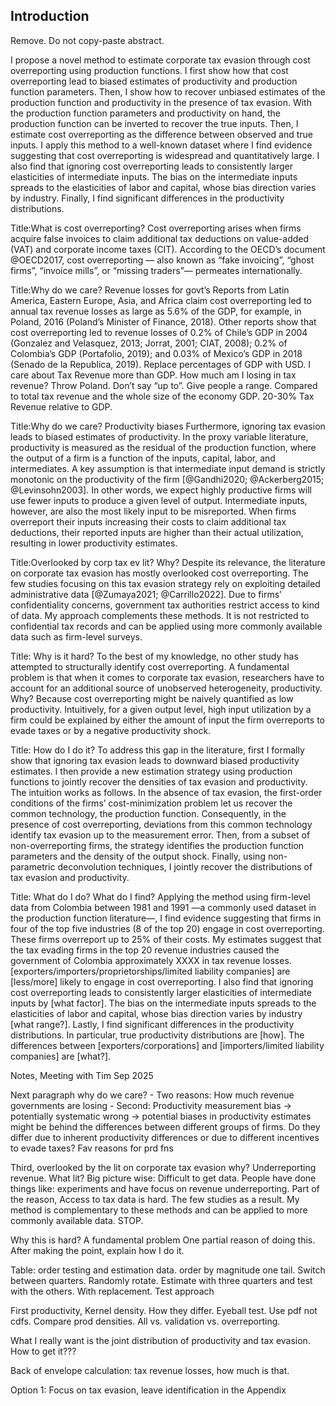 ## Introduction {-}

::: {.content-hidden unless-meta="draft"}

Remove. Do not copy-paste abstract.

I propose a novel method to estimate corporate tax evasion through cost overreporting using production functions. I first show how that cost overreporting lead to biased estimates of productivity and production function parameters. Then, I show how to recover unbiased estimates of the production function and productivity in the presence of tax evasion. With the production function parameters and productivity on hand, the production function can be inverted to recover the true inputs. Then, I estimate cost overreporting as the difference between observed and true inputs. I apply this method to a well-known dataset where I find evidence suggesting that cost overreporting is widespread and quantitatively large. I also find that ignoring cost overreporting leads to consistently larger elasticities of intermediate inputs. The bias on the intermediate inputs spreads to the elasticities of labor and capital, whose bias direction varies by industry. Finally, I find significant differences in the productivity distributions.

:::

[Title:What is cost overreporting?]{.content-hidden unless-meta="draft"}
Cost overreporting arises when firms acquire false invoices to claim additional tax deductions on value-added (VAT) and corporate income taxes (CIT). According to the OECD's document @OECD2017, cost overreporting — also known as "fake invoicing", "ghost firms", "invoice mills", or "missing traders"— permeates internationally. 

[Title:Why do we care? Revenue losses for govt's]{.content-hidden unless-meta="draft"}
Reports from Latin America, Eastern Europe, Asia, and Africa claim cost overreporting led to annual tax revenue losses as large as 5.6% of the GDP, for example, in Poland, 2016 (Poland's Minister of Finance, 2018). Other reports show that cost overreporting led to revenue losses of 0.2% of Chile's GDP in 2004 (Gonzalez and Velasquez, 2013; Jorrat, 2001; CIAT, 2008); 0.2% of Colombia's GDP (Portafolio, 2019); and 0.03% of Mexico's GDP in 2018 (Senado de la Republica, 2019). [Replace percentages of GDP with USD. I care about Tax Revenue more than GDP. How much am I losing in tax revenue? Throw Poland. Don't say "up to". Give people a range. Compared to total tax revenue and the whole size of the economy GDP. 20-30% Tax Revenue relative to GDP.]{.content-hidden unless-meta="draft"}

[Title:Why do we care? Productivity biases]{.content-hidden unless-meta="draft"}
Furthermore, ignoring tax evasion leads to biased estimates of productivity. In the proxy variable literature, productivity is measured as the residual of the production function, where the output of a firm is a function of the inputs, capital, labor, and intermediates. A key assumption is that intermediate input demand is strictly monotonic on the productivity of the firm [@Gandhi2020; @Ackerberg2015; @Levinsohn2003]. In other words, we expect highly productive firms will use fewer inputs to produce a given level of output. Intermediate inputs, however, are also the most likely input to be misreported. When firms overreport their inputs increasing their costs to claim additional tax deductions, their reported inputs are higher than their actual utilization, resulting in lower productivity estimates.

[Title:Overlooked by corp tax ev lit? Why?]{.content-hidden unless-meta="draft"}
Despite its relevance, the literature on corporate tax evasion has mostly overlooked cost overreporting. The few studies focusing on this tax evasion strategy rely on exploiting detailed administrative data [@Zumaya2021; @Carrillo2022]. Due to firms' confidentiality concerns, government tax authorities restrict access to kind of data. My approach complements these methods. It is not restricted to confidential tax records and can be applied using more commonly available data such as firm-level surveys.

[Title: Why is it hard?]{.content-hidden unless-meta="draft"}
To the best of my knowledge, no other study has attempted to structurally identify cost overreporting. A fundamental problem is that when it comes to corporate tax evasion, researchers have to account for an additional source of unobserved heterogeneity, productivity. Why? Because cost overreporting might be naively quantified as low productivity. Intuitively, for a given output level, high input utilization by a firm could be explained by either the amount of input the firm overreports to evade taxes or by a negative productivity shock.

[Title: How do I do it?]{.content-hidden unless-meta="draft"}
To address this gap in the literature, first I formally show that ignoring tax evasion leads to downward biased productivity estimates. I then provide a new estimation strategy using production functions to jointly recover the densities of tax evasion and productivity. The intuition works as follows. In the absence of tax evasion, the first-order conditions of the firms' cost-minimization problem let us recover the common technology, the production function. Consequently, in the presence of cost overreporting, deviations from this common technology identify tax evasion up to the measurement error. Then, from a subset of non-overreporting firms, the strategy identifies the production function parameters and the density of the output shock. Finally, using non-parametric deconvolution techniques, I jointly recover the distributions of tax evasion and productivity.

[Title: What do I do? What do I find?]{.content-hidden unless-meta="draft"}
Applying the method using firm-level data from Colombia between 1981 and 1991 —a commonly used dataset in the production function literature—, I find evidence suggesting that firms in four of the top five industries (8 of the top 20) engage in cost overreporting. These firms overreport up to 25% of their costs. My estimates suggest that the tax evading firms in the top 20 revenue industries caused the government of Colombia approximately XXXX in tax revenue losses. [exporters/importers/proprietorships/limited liability companies] are [less/more] likely to engage in cost overreporting. I also find that ignoring cost overreporting leads to consistently larger elasticities of intermediate inputs by [what factor]. The bias on the intermediate inputs spreads to the elasticities of labor and capital, whose bias direction varies by industry [what range?]. Lastly, I find significant differences in the productivity distributions. In particular, true productivity distributions are [how]. The differences between [exporters/corporations] and [importers/limited liability companies] are [what?].

::: {.content-hidden unless-meta="draft"}

Notes, Meeting with Tim Sep 2025

Next paragraph why do we care?
 - Two reasons: How much revenue governments are losing
 - Second: Productivity measurement bias -> potentially systematic wrong -> potential biases in productivity estimates might be behind the differences between different groups of firms. Do they differ due to inherent productivity differences or due to different incentives to evade taxes? Fav reasons for prd fns

 Third, overlooked by the lit on corporate tax evasion why? Underreporting revenue. What lit? Big picture wise: Difficult to get data. People have done things like: experiments and have focus on revenue underreporting. Part of the reason, Access to tax data is hard. The few studies as a result. My method is complementary to these methods and can be applied to more commonly available data. STOP.

 Why this is hard? A fundamental problem One partial reason of doing this. After making the point, explain how I do it.

 Table: order testing and estimation data. order by magnitude one tail. Switch between quarters. Randomly rotate. Estimate with three quarters and test with the others. With replacement. Test approach 

 First productivity, Kernel density. How they differ. Eyeball test. Use pdf not cdfs. Compare prod densities. All vs. validation vs. overreporting.  

 What I really want is the joint distribution of productivity and tax evasion. How to get it???

Back of envelope calculation: tax revenue losses, how much is that.

Option 1: Focus on tax evasion, leave identification in the Appendix

:::

